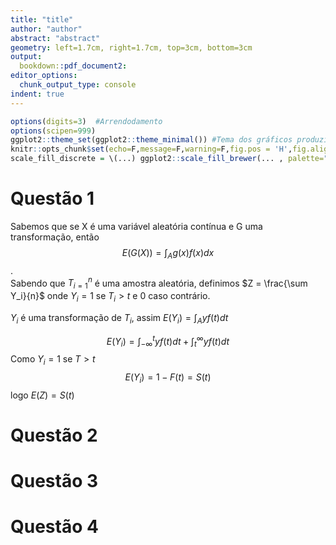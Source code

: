 ```yaml
---
title: "title"
author: "author"
abstract: "abstract"
geometry: left=1.7cm, right=1.7cm, top=3cm, bottom=3cm
output:
  bookdown::pdf_document2:
editor_options:
  chunk_output_type: console
indent: true
---
```




```r

options(digits=3)  #Arrendodamento
options(scipen=999)
ggplot2::theme_set(ggplot2::theme_minimal()) #Tema dos gráficos produzidos no ggplot2
knitr::opts_chunk$set(echo=F,message=F,warning=F,fig.pos = 'H',fig.align = 'center',fig.width=6, fig.height=4.0)
scale_fill_discrete = \(...) ggplot2::scale_fill_brewer(... , palette="Set2") #Fixa a scale do fill dos gráficos do ggplot2

```


# Questão 1
Sabemos que se X é uma variável aleatória contínua e G uma transformação, então $$E(G(X))= \int_{A} g(x)f(x)dx$$.  
Sabendo que ${T}^{n}_{i=1}$ é uma amostra aleatória, definimos $Z = \frac{\sum Y_i}{n}$ onde $Y_i = 1$ se $T_i>t$ e 0 caso contrário.


$Y_i$ é uma transformação de $T_i$, assim $E(Y_i) = \int_{A} yf(t)dt$

$$
E(Y_i) = \int_{-\infty}^{t} yf(t)dt + \int_{t}^{\infty} yf(t)dt
$$
Como $Y_i = 1$ se $T>t$
$$
E(Y_i) = 1 - F(t) = S(t)
$$
logo $E(Z) = S(t)$


# Questão 2



# Questão 3




# Questão 4




